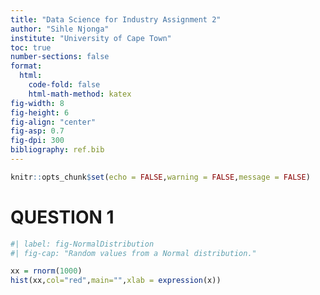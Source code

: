 ```yaml
---
title: "Data Science for Industry Assignment 2"
author: "Sihle Njonga"
institute: "University of Cape Town"
toc: true
number-sections: false
format:
  html: 
    code-fold: false
    html-math-method: katex
fig-width: 8
fig-height: 6
fig-align: "center"
fig-asp: 0.7
fig-dpi: 300
bibliography: ref.bib
---
```


```r
knitr::opts_chunk$set(echo = FALSE,warning = FALSE,message = FALSE)
```

# QUESTION 1

```r
#| label: fig-NormalDistribution
#| fig-cap: "Random values from a Normal distribution."

xx = rnorm(1000)
hist(xx,col="red",main="",xlab = expression(x))
```
